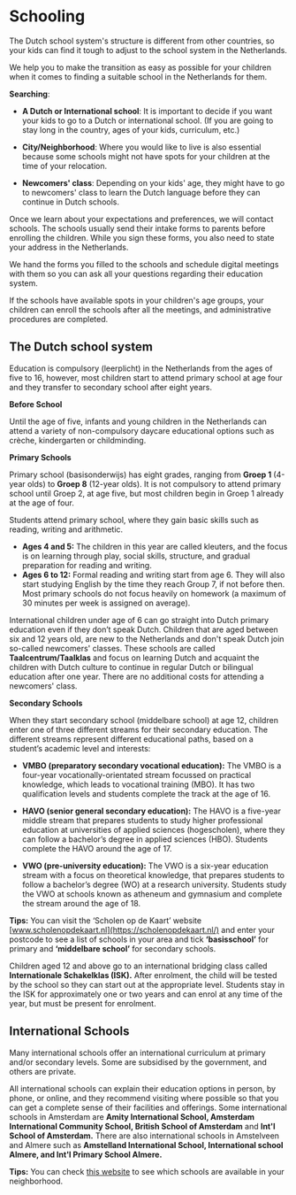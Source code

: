 
# Schooling
The Dutch school system's structure is different from other countries, so your kids can find it tough to adjust to the school system in the Netherlands.

<Youtube id="hyJ7GWyeBIY" />  

We help you to make the transition as easy as possible for your children when it comes to finding a suitable school in the Netherlands for them. 

**Searching**:

- **A Dutch or International school**: It is important to decide if you want your kids to go to a Dutch or international school. (If you are going to stay long in the country, ages of your kids, curriculum, etc.) 

- **City/Neighborhood**: Where you would like to live is also essential because some schools might not have spots for your children at the time of your relocation.

- **Newcomers' class**: Depending on your kids' age, they might have to go to newcomers' class to learn the Dutch language before they can continue in Dutch schools.

Once we learn about your expectations and preferences, we will contact schools. The schools usually send their intake forms to parents before enrolling the children. While you sign these forms, you also need to state your address in the Netherlands.

We hand the forms you filled to the schools and schedule digital meetings with them so you can ask all your questions regarding their education system. 

If the schools have available spots in your children's age groups, your children can enroll the schools after all the meetings, and administrative procedures are completed. 

## The Dutch school system

Education is compulsory (leerplicht) in the Netherlands from the ages of five to 16, however, most children start to attend primary school at age four and they transfer to secondary school after eight years.

**Before School**

Until the age of five, infants and young children in the Netherlands can attend a variety of non-compulsory daycare educational options such as crèche, kindergarten or childminding.

**Primary Schools**

Primary school (basisonderwijs) has eight grades, ranging from **Groep 1** (4-year olds) to **Groep 8** (12-year olds). It is not compulsory to attend primary school until Groep 2, at age five, but most children begin in Groep 1 already at the age of four.

Students attend primary school, where they gain basic skills such as reading, writing and arithmetic. 

- **Ages 4 and 5:** The children in this year are called kleuters, and the focus is on learning through play, social skills, structure, and gradual preparation for reading and writing.
- **Ages 6 to 12:** Formal reading and writing start from age 6. They will also start studying English by the time they reach Group 7, if not before then. Most primary schools do not focus heavily on homework (a maximum of 30 minutes per week is assigned on average).  

International children under age of 6 can go straight into Dutch primary education even if they don’t speak Dutch. Children that are aged between six and 12 years old, are new to the Netherlands and don't speak Dutch join so-called newcomers' classes. These schools are called **Taalcentrum/Taalklas** and focus on learning Dutch and acquaint the children with Dutch culture to continue in regular Dutch or bilingual education after one year. There are no additional costs for attending a newcomers' class.

**Secondary Schools** 

When they start secondary school (middelbare school) at age 12, children enter one of three different streams for their secondary education. The different streams represent different educational paths, based on a student’s academic level and interests:

- **VMBO (preparatory secondary vocational education):** The VMBO is a four-year vocationally-orientated stream focussed on practical knowledge, which leads to vocational training (MBO). It has two qualification levels and students complete the track at the age of 16.

- **HAVO (senior general secondary education):** The HAVO is a five-year middle stream that prepares students to study higher professional education at universities of applied sciences (hogescholen), where they can follow a bachelor’s degree in applied sciences (HBO). Students complete the HAVO around the age of 17.

- **VWO (pre-university education):** The VWO is a six-year education stream with a focus on theoretical knowledge, that prepares students to follow a bachelor’s degree (WO) at a research university. Students study the VWO at schools known as atheneum and gymnasium and complete the stream around the age of 18.

**Tips:** You can visit the ‘Scholen op de Kaart’ website [www.scholenopdekaart.nl](https://scholenopdekaart.nl/) and enter your postcode to see a list of schools in your area and tick **‘basisschool’** for primary and **‘middelbare school’** for secondary schools.

Children aged 12 and above go to an international bridging class called **Internationale Schakelklas (ISK).** After enrolment, the child will be tested by the school so they can start out at the appropriate level. Students stay in the ISK for approximately one or two years and can enrol at any time of the year, but must be present for enrolment. 

## International Schools
Many international schools offer an international curriculum at primary and/or secondary levels. Some are subsidised by the government, and others are private. 

All international schools can explain their education options in person, by phone, or online, and they recommend visiting where possible so that you can get a complete sense of their facilities and offerings. Some international schools in Amsterdam are **Amity International School, Amsterdam International Community School, British School of Amsterdam** and **Int'l School of Amsterdam.** There are also international schools in Amstelveen and Almere such as **Amstelland International School, International school Almere, and Int'l Primary School Almere.** 

**Tips:** You can check [this website](https://www.iamsterdam.com/en/living/settling-in/family-and-education/primary-school/newcomers-classes-for-primary-school-children) to see which schools are available in your neighborhood.
